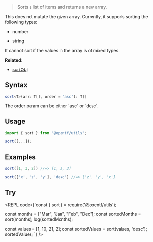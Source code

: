 
> Sorts a list of items and returns a new array.

<Callout emoji="✅" type="info">
This does not mutate the given array.
</Callout>

<Callout type="info">
Currently, it supports sorting the following types:

- number

- string
</Callout>

<Callout type="warning">
It cannot sort if the values in the array is of mixed types.
</Callout>

**Related:**

- [sortObj](/Array/sortObj)

## Syntax

```ts
sort<T>(arr: T[], order = 'asc'): T[]
```
<Callout type="info">
The order param can be either `asc` or `desc`.
</Callout>

## Usage

```ts
import { sort } from "@opentf/utils";

sort([...]);
```

## Examples

```ts
sort([1, 3, 2]) //=> [1, 2, 3]

sort(['x', 'z', 'y'], 'desc') //=> ['z', 'y', 'x']
```

## Try

<REPL code={`const { sort } = require('@opentf/utils');

const months = ["Mar", "Jan", "Feb", "Dec"];
const sortedMonths = sort(months);
log(sortedMonths);

const values = [1, 10, 21, 2];
const sortedValues = sort(values, 'desc');
sortedValues;
`} />
